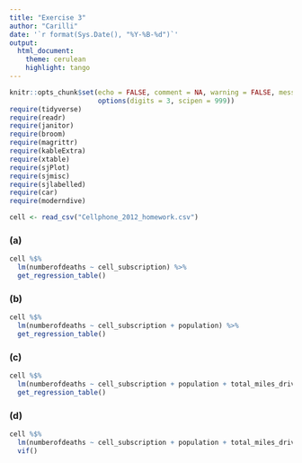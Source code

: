 ```yaml
---
title: "Exercise 3"
author: "Carilli"
date: '`r format(Sys.Date(), "%Y-%B-%d")`'
output: 
  html_document:
    theme: cerulean
    highlight: tango
---
```


```r
knitr::opts_chunk$set(echo = FALSE, comment = NA, warning = FALSE, message = FALSE,
                      options(digits = 3, scipen = 999))
require(tidyverse)
require(readr)
require(janitor)
require(broom)
require(magrittr)
require(kableExtra)
require(xtable)
require(sjPlot)
require(sjmisc)
require(sjlabelled)
require(car)
require(moderndive)
```

```r
cell <- read_csv("Cellphone_2012_homework.csv")
```

### (a)

```r
cell %$% 
  lm(numberofdeaths ~ cell_subscription) %>% 
  get_regression_table()
```

### (b)

```r
cell %$% 
  lm(numberofdeaths ~ cell_subscription + population) %>% 
  get_regression_table()
```


### (c)

```r
cell %$% 
  lm(numberofdeaths ~ cell_subscription + population + total_miles_driven) %>% 
  get_regression_table()
```

### (d)

```r
cell %$% 
  lm(numberofdeaths ~ cell_subscription + population + total_miles_driven) %>% 
  vif()
```

